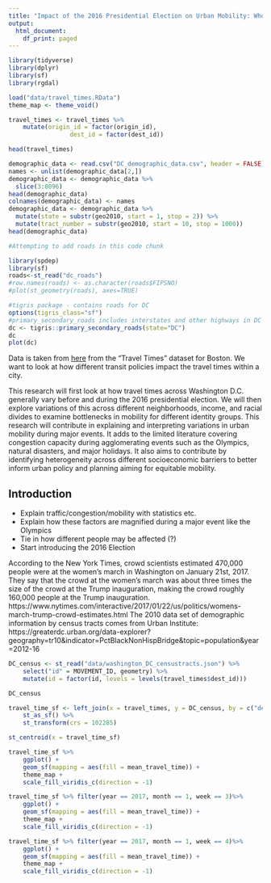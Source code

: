 ```yaml
---
title: "Impact of the 2016 Presidential Election on Urban Mobility: Who is Affected the Most?"
output:
  html_document:
    df_print: paged
---
```


```r
library(tidyverse)
library(dplyr)
library(sf)
library(rgdal)

load("data/travel_times.RData")
theme_map <- theme_void()

travel_times <- travel_times %>%
	mutate(origin_id = factor(origin_id),
				 dest_id = factor(dest_id))

head(travel_times)
```


```r
demographic_data <- read.csv("DC_demographic_data.csv", header = FALSE)
names <- unlist(demographic_data[2,])
demographic_data <- demographic_data %>% 
  slice(3:8096)
head(demographic_data)
colnames(demographic_data) <- names
demographic_data <- demographic_data %>% 
  mutate(state = substr(geo2010, start = 1, stop = 2)) %>% 
  mutate(tract_number = substr(geo2010, start = 10, stop = 1000))
head(demographic_data)
```



```r
#Attempting to add roads in this code chunk

library(spdep)
library(sf)
roads<-st_read("dc_roads")
#row.names(roads) <- as.character(roads$FIPSNO)
#plot(st_geometry(roads), axes=TRUE)

#tigris package - contains roads for DC
options(tigris_class="sf")
#primary_secondary_roads includes interstates and other highways in DC
dc <- tigris::primary_secondary_roads(state="DC")
dc
plot(dc)
```

Data is taken from [here](https://movement.uber.com/?lang=en-US) from the "Travel Times" dataset for Boston. We want to look at how different transit policies impact the travel times within a city.

This research will first look at how travel times across Washington D.C. generally vary before and during the 2016 presidential election. We will then explore variations of this across different neighborhoods, income, and racial divides to examine bottlenecks in mobility for different identity groups. This research will contribute in explaining and interpreting variations in urban mobility during major events. It adds to the limited literature covering congestion capacity during agglomerating events such as the Olympics, natural disasters, and major holidays. It also aims to contribute by identifying heterogeneity across different socioeconomic barriers to better inform urban policy and planning aiming for equitable mobility.

## Introduction

* Explain traffic/congestion/mobility with statistics etc.
* Explain how these factors are magnified during a major event like the Olympics
* Tie in how different people may be affected (?)
* Start introducing the 2016 Election

According to the New York Times, crowd scientists estimated 470,000 people were at the women’s march in Washington on January 21st, 2017. They say that the crowd at the women’s march was about three times the size of the crowd at the Trump inauguration, making the crowd roughly 160,000 people at the Trump inauguration. 
https://www.nytimes.com/interactive/2017/01/22/us/politics/womens-march-trump-crowd-estimates.html
The 2010 data set of demographic information by census tracts comes from Urban Institute: https://greaterdc.urban.org/data-explorer?geography=tr10&indicator=PctBlackNonHispBridge&topic=population&year=2012-16

```r
DC_census <- st_read("data/washington_DC_censustracts.json") %>%
	select("id" = MOVEMENT_ID, geometry) %>%
	mutate(id = factor(id, levels = levels(travel_times$dest_id)))

DC_census

travel_time_sf <- left_join(x = travel_times, y = DC_census, by = c("dest_id" = "id")) %>%
	st_as_sf() %>%
	st_transform(crs = 102285) 

st_centroid(x = travel_time_sf)
```



```r
travel_time_sf %>%
	ggplot() +
	geom_sf(mapping = aes(fill = mean_travel_time)) +
	theme_map +
	scale_fill_viridis_c(direction = -1)
```

```r
travel_time_sf %>% filter(year == 2017, month == 1, week == 3)%>%
	ggplot() +
	geom_sf(mapping = aes(fill = mean_travel_time)) +
	theme_map +
	scale_fill_viridis_c(direction = -1)

travel_time_sf %>% filter(year == 2017, month == 1, week == 4)%>%
	ggplot() +
	geom_sf(mapping = aes(fill = mean_travel_time)) +
	theme_map +
	scale_fill_viridis_c(direction = -1)
```






